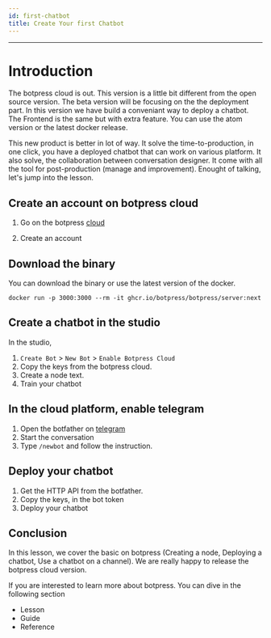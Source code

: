 ```yaml
---
id: first-chatbot
title: Create Your first Chatbot
---
```


--------------------

# Introduction

The botpress cloud is out. This version is a little bit different from the open source version. The beta version will be focusing on the the deployment part. In this version we have build a conveniant way to deploy a chatbot. The Frontend is the same but with extra feature. You can use the atom version or the latest docker release. 

This new product is better in lot of way. It solve the time-to-production, in one click, you have a deployed chatbot that can work on various platform. It also solve, the collaboration between conversation designer. It come with all the tool for post-production (manage and improvement). Enought of talking, let's jump into the lesson. 


## Create an account on botpress cloud

1. Go on the botpress [cloud](https://app.botpress.dev) 

2. Create an account

## Download the binary

You can download the binary or use the latest version of the docker.
```
docker run -p 3000:3000 --rm -it ghcr.io/botpress/botpress/server:next
```

## Create a chatbot in the studio

In the studio,  

1. `Create Bot` > `New Bot` > `Enable Botpress Cloud`
2. Copy the keys from the botpress cloud.
3. Create a node text.
4. Train your chatbot

## In the cloud platform, enable telegram

1. Open the botfather on [telegram](https://t.me/botfather)
2. Start the conversation
3. Type `/newbot` and follow the instruction.

## Deploy your chatbot

1. Get the HTTP API from the botfather.
2. Copy the keys, in the bot token 
3. Deploy your chatbot

## Conclusion

In this lesson, we cover the basic on botpress (Creating a node, Deploying a chatbot, Use a chatbot on a channel). We are really happy to release the botpress cloud version. 

If you are interested to learn more about botpress. You can dive in the following section 

- Lesson
- Guide
- Reference